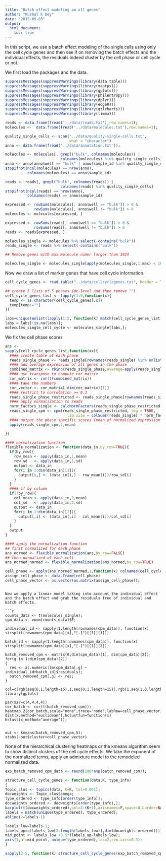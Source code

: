```yaml
---
title: "Batch effect modeling on all genes"
author: "Kushal K Dey"
date: "2015-09-03"
output: 
  html_document:
    toc: true
---
```


In this script, we use a batch effect modeling of the single cells using only the cell cycle genes and then see if on removing the batch effects and the individual effects, the residuals indeed cluster by the cell phase or cell cycle or not. 


We first load the packages and the data.

```r
suppressMessages(suppressWarnings(library(data.table)))
suppressMessages(suppressWarnings(library(maptpx)))
suppressMessages(suppressWarnings(library(gplots)))
suppressMessages(suppressWarnings(library(philentropy)))
suppressMessages(suppressWarnings(library(dplyr)))
suppressMessages(suppressWarnings(library(edgeR)))
suppressMessages(suppressWarnings(library(qtlcharts)))
suppressMessages(suppressWarnings(library(limma)))
```

```r
reads <- data.frame(fread('../data/reads.txt'),row.names=1);
molecules <-  data.frame(fread('../data/molecules.txt'),row.names=1);
```

```r
quality_single_cells <- scan("../data/quality-single-cells.txt",
                             what = "character")
anno <- data.frame(fread('../data/annotation.txt'));
```

```r
molecules <- molecules[, grepl("bulk", colnames(molecules)) |
                         colnames(molecules) %in% quality_single_cells]
anno <- anno[anno$well == "bulk" | anno$sample_id %in% quality_single_cells, ]
stopifnot(ncol(molecules) == nrow(anno),
          colnames(molecules) == anno$sample_id)

reads <- reads[, grepl("bulk", colnames(reads)) |
                         colnames(reads) %in% quality_single_cells]
stopifnot(ncol(reads) == nrow(anno),
          colnames(reads) == anno$sample_id)
```

```r
expressed <- rowSums(molecules[, anno$well == "bulk"]) > 0 &
             rowSums(molecules[, anno$well != "bulk"]) > 0
molecules <- molecules[expressed, ]

expressed <- rowSums(reads[, anno$well == "bulk"]) > 0 &
             rowSums(reads[, anno$well != "bulk"]) > 0
reads <- reads[expressed, ]

molecules_single <- molecules %>% select(-contains("bulk"))
reads_single <- reads %>% select(-contains("bulk"))

## Remove genes with max molecule numer larger than 1024

molecules_single <- molecules_single[apply(molecules_single,1,max) < 1024,];


```


Now we draw a list of marker genes that have cell cycle information.

```r

cell_cycle_genes <- read.table("../data/cellcyclegenes.txt", header = TRUE, sep="\t")

## create 5 lists of 5 phases (de-level and then remove "")
cell_cycle_genes_list <- lapply(1:5,function(x){
  temp <- as.character(cell_cycle_genes[,x])
  temp[temp!=""]
})

labs=unique(unlist(lapply(1:5, function(k) match(cell_cycle_genes_list[[k]],rownames(molecules_single)))));
labs = labs[!is.na(labs)];
molecules_single_cell_cycle <- molecules_single[labs,];
```



We fix the cell phase scores

```r
ans <-
sapply(cell_cycle_genes_list,function(xx){
  #### create table of each phase
  reads_single_phase <- reads_single[rownames(reads_single) %in% unlist(xx) ,]
  #### add average expression of all genes in the phase
  combined_matrix <- rbind(reads_single_phase,average=apply(reads_single_phase,2,mean))
  #### use transpose to compute cor matrix
  cor_matrix <- cor(t(combined_matrix))
  #### take the numbers
  cor_vector <- cor_matrix[,dim(cor_matrix)[1]]
  #### restrict to correlation >= 0.3 
  reads_single_phase_restricted <- reads_single_phase[rownames(reads_single_phase) %in% names(cor_vector[cor_vector >= 0.3]),]
  #### apply normalization to reads
  norm_factors_single <- calcNormFactors(reads_single_phase_restricted, method = "TMM")
  reads_single_cpm <- cpm(reads_single_phase_restricted, log = TRUE,
                            lib.size = colSums(reads_single) * norm_factors_single)
  #### output the phase specific scores (mean of normalized expression levels in the phase)
  apply(reads_single_cpm,2,mean)

})

#### normalization function
flexible_normalization <- function(data_in,by_row=TRUE){
  if(by_row){
    row_mean <- apply(data_in,1,mean)
    row_sd   <- apply(data_in,1,sd)
    output <- data_in
    for(i in 1:dim(data_in)[1]){
      output[i,] <- (data_in[i,] - row_mean[i])/row_sd[i]
    }
  }
  #### if by column
  if(!by_row){
    col_mean <- apply(data_in,2,mean)
    col_sd   <- apply(data_in,2,sd)
    output <- data_in
    for(i in 1:dim(data_in)[2]){
      output[,i] <- (data_in[,i] - col_mean[i])/col_sd[i]
    }
  }
  output
}

#### apply the normalization function
## first normalized for each phase
ans_normed <- flexible_normalization(ans,by_row=FALSE)
## then normalized of each cell
ans_normed_normed <- flexible_normalization(ans_normed,by_row=TRUE)

cell_phase <- apply(ans_normed_normed,1,function(x) colnames(cell_cycle_genes)[which.max(x)])
assign_cell_phase <- data.frame(cell_phase)
cell_phase_vector <- as.vector(as.matrix(assign_cell_phase));

```

```

Now we apply a linear model taking into account the individual effect and the batch effect and grab the residuals free of individual and batch effects.

```r

counts_data <- t(molecules_single);
cpm_data <- voom(counts_data)$E;

individual_id <- sapply(1:length(rownames(cpm_data)), function(x) strsplit(rownames(cpm_data)[x],"[.]")[[1]][1]);

batch_id <- sapply(1:length(rownames(cpm_data)), function(x) strsplit(rownames(cpm_data)[x],"[.]")[[1]][2]);

batch_removed_cpm <- matrix(0,dim(cpm_data)[1], dim(cpm_data)[2]);
for(g in 1:dim(cpm_data)[2])
{
  res <- as.numeric(lm(cpm_data[,g] ~ individual_id+batch_id)$residuals);
  batch_removed_cpm[,g] <- res;
}

col=c(rgb(seq(0,1,length=15),1,seq(0,1,length=15)),rgb(1,seq(1,0,length=15),seq(1,0,length=15)))
library(gplots)

par(mar=c(4,4,4,4))
cor_batch <- cor(t(batch_removed_cpm));
heatmap.2(cor_batch,scale="none",trace="none",labRow=cell_phase_vector,labCol=cell_phase_vector,breaks=c(seq(-1,0,0.07),seq(0,0.5,0.05),seq(0.6,1,0.1)),col=col,distfun=function(x) dist(x,method="euclidean"),hclustfun=function(x) hclust(x,method="average"));


out <- kmeans(batch_removed_cpm,5);
xtabs(~out$cluster+cell_phase_vector)
```

None of the hierarchical clustering heatmaps or the kmeans algorithm seem to show distinct clusters of the cell cycle effects. We take the exponent of the normalized terms, apply an admixture model to the remodeled normalized data.

```r
exp_batch_removed_cpm_data <- round(100*exp(batch_removed_cpm));

structure_cell_cycle_genes <- function(data,K, type_info)
{
Topic_clus <- topics(data, K=K, tol=0.001);
docweights <- Topic_clus$omega;
type_ordered <- type_info[order(type_info)];
docweights_ordered <- docweights[order(type_info),];
barplot(t(docweights_ordered),col=2:(K+1),axisnames=F,space=0,border=NA,main=paste("No. of clusters=",K),las=1,ylim=c(0,1),cex.axis=0.3,cex.main=1.4);
labels = match(unique(type_ordered), type_ordered);
abline(v=labels-1)

labels_low=labels-1;
labels_up=c(labels_low[2:length(labels_low)],dim(docweights_ordered)[1]);
mid_point <- labels_low +0.5*(labels_up-labels_low);
axis(1,at=mid_point, unique(type_ordered),las=2,cex.axis=0.3);
}

sapply(2:5, function(k) structure_cell_cycle_genes(exp_batch_removed_cpm_data,k,cell_phase_vector))


```


